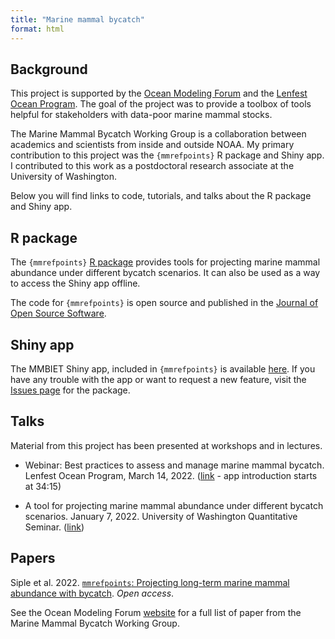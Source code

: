 ```yaml
---
title: "Marine mammal bycatch"
format: html
---
```


## Background

This project is supported by the [Ocean Modeling Forum](https://oceanmodelingforum.org/) and the [Lenfest Ocean Program](https://www.lenfestocean.org/en). The goal of the project was to provide a toolbox of tools helpful for stakeholders with data-poor marine mammal stocks. 

The Marine Mammal Bycatch Working Group is a collaboration between academics and scientists from inside and outside NOAA. My primary contribution to this project was the `{mmrefpoints}` R package and Shiny app. I contributed to this work as a postdoctoral research associate at the University of Washington.

Below you will find links to code, tutorials, and talks about the R package and Shiny app.

## R package

The `{mmrefpoints}` [R package](https://github.com/mcsiple/mmrefpoints) provides tools for projecting marine mammal abundance under different bycatch scenarios. It can also be used as a way to access the Shiny app offline.

The code for `{mmrefpoints}` is open source and published in the [Journal of Open Source Software](https://joss.theoj.org/papers/10.21105/joss.03888).

## Shiny app

The MMBIET Shiny app, included in `{mmrefpoints}` is available [here](https://msiple.shinyapps.io/mmrefpoints/). If you have any trouble with the app or want to request a new feature, visit the [Issues page](https://github.com/mcsiple/mmrefpoints/issues) for the package. 

## Talks

Material from this project has been presented at workshops and in lectures. 

* Webinar: Best practices to assess and manage marine mammal bycatch. Lenfest Ocean Program, March 14, 2022. ([link](https://www.youtube.com/watch?v=JMX_fggxpw4) - app introduction starts at 34:15)

* A tool for projecting marine mammal abundance under different bycatch scenarios. January 7, 2022. University of Washington Quantitative Seminar. ([link](https://www.youtube.com/watch?v=LO_HsO4fVy8))


## Papers

Siple et al. 2022. [`mmrefpoints`: Projecting long-term marine mammal abundance with bycatch](https://joss.theoj.org/papers/10.21105/joss.03888). *Open access*.

See the Ocean Modeling Forum [website](https://oceanmodelingforum.org/working-groups/marine-mammal-bycatch-working-group/) for a full list of paper from the Marine Mammal Bycatch Working Group.

